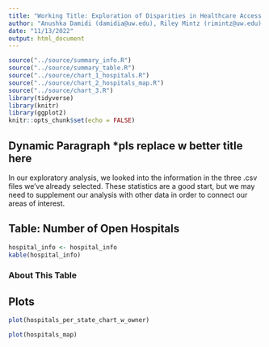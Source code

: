 ```yaml
---
title: "Working Title: Exploration of Disparities in Healthcare Access in the USA by Race and Location"
author: "Anushka Damidi (damidia@uw.edu), Riley Mintz (rimintz@uw.edu) & Max Stewart (mzs11@uw.edu)"
date: "11/13/2022"
output: html_document
---
```


```r
source("../source/summary_info.R")
source("../source/summary_table.R")
source("../source/chart_1_hospitals.R")
source("../source/chart_2_hospitals_map.R")
source("../source/chart_3.R")
library(tidyverse)
library(knitr)
library(ggplot2)
knitr::opts_chunk$set(echo = FALSE)
```

## Dynamic Paragraph *pls replace w better title here
In our exploratory analysis, we looked into the information in the three .csv files we've already selected. These statistics are a good start, but we may need to supplement our analysis with other data in order to connect our areas of interest. 

## Table: Number of Open Hospitals 
```r
hospital_info <- hospital_info
kable(hospital_info)
```
### About This Table


## Plots

```r
plot(hospitals_per_state_chart_w_owner)
```


```r
plot(hospitals_map)
```


